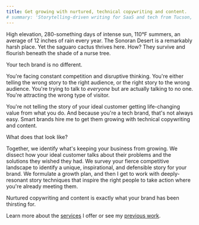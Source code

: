 ```yaml
---
title: Get growing with nurtured, technical copywriting and content.
# summary: 'Storytelling-driven writing for SaaS and tech from Tucson, Arizona'
---
```


<Clients>
  <Client src="ibm.svg" name="IBM" width="60" height="24" />
  <Client src="johnson-johnson.svg" name="Johnson & Johnson" width="154" height="28" />
  <Client src="autodesk.svg" name="Autodesk" width="124" height="16" />
  <Client src="redhat.svg" name="RedHat" width="85" height="24" />
</Clients>

High elevation, 280-something days of intense sun, 110°F summers, an average of 12 inches of rain every year. The
Sonoran Desert is a <span className="text-orange font-semibold">remarkably harsh place</span>. Yet the saguaro cactus
thrives here. How? They survive and flourish beneath the <span className="text-green font-semibold">shade of a nurse
tree</span>.

Your tech brand is no different.

You're facing constant competition and disruptive thinking. You're either telling the wrong story to the right audience,
or the right story to the wrong audience. You're trying to talk to _everyone_ but are actually talking to no one. You're
attracting the wrong type of visitor.

<span className="text-orange font-semibold">
  You're not telling the story of your ideal customer getting life-changing value from what you do. And because you're a tech brand, that's not always easy.
</span>

<Callout color="green">
  Smart brands hire me to get them growing with technical copywriting and content.
</Callout>

What does that look like?

Together, we identify what's keeping your business from growing. We dissect how your ideal customer talks about their
problems and the solutions they wished they had. We survey your fierce competitive landscape to identify a unique,
inspirational, and defensible story for your brand. We formulate a growth plan, and then I get to work with
deeply-resonant story techniques that inspire the right people to take action where you're already meeting them.

Nurtured copywriting and content is exactly what your brand has been thirsting for.

Learn more about the [services](/services/) I offer or see my [previous work](/work/).

<Clients>
  <Client src="ssd-nodes.svg" name="SSD Nodes" width="173" height="20" />
  <Client src="img-srvr.png" name="IMG SRVR" width="82" height="42" />
  <Client src="athens-research.png" name="Athens Research" width="128" height="31" />
  <Client src="opentext.svg" name="OpenText" width="137" height="28" />
</Clients>
